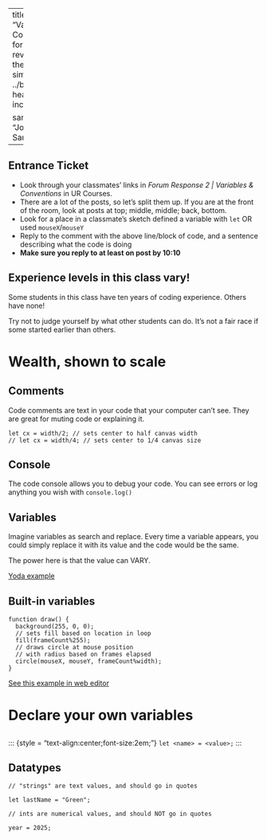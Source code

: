 
---
title: "Variables & Conventions"
format:
  revealjs:
    theme: 
      - simple
    css: ../bl.css
    header-includes: |
      <link rel="preconnect" href="https://fonts.googleapis.com">
      <link rel="preconnect" href="https://fonts.gstatic.com" crossorigin>
      <link href="https://fonts.googleapis.com/css2?family=Josefin+Sans:ital,wght@0,100..700;1,100..700&display=swap" rel="stylesheet">

sansfont: "Josefin Sans"
---


## Entrance Ticket {.smaller}

* Look through your classmates' links in *Forum Response 2 | Variables & Conventions* in UR Courses. 
* There are a lot of the posts, so let's split them up. If you are at the front of the room, look at posts at top; middle, middle; back, bottom.
* Look for a place in a classmate's sketch defined a variable with `let` OR used `mouseX`/`mouseY`
* Reply to the comment with the above line/block of code, and a sentence describing what the code is doing
* **Make sure you reply to at least on post by 10:10** 

## Experience levels in this class vary!

Some students in this class have ten years of coding experience. Others have none! 

Try not to judge yourself by what other students can do. It's not a fair race if some started earlier than others. 

# Wealth, shown to scale

## Comments

Code comments are text in your code that your computer can't see.
They are great for muting code or explaining it. 

``` .javascript

let cx = width/2; // sets center to half canvas width
// let cx = width/4; // sets center to 1/4 canvas size
```

## Console 

The code console allows you to debug your code. You can see errors or log anything you wish with `console.log()`

## Variables

Imagine variables as search and replace. Every time a variable appears, you could simply replace it with its value and the code would be the same.

The power here is that the value can VARY.

[Yoda example](https://editor.p5js.org/howshekilledit/sketches/C7k76Dj1R)

## Built-in variables

``` .javascript
function draw() {
  background(255, 0, 0);
  // sets fill based on location in loop
  fill(frameCount%255);
  // draws circle at mouse position
  // with radius based on frames elapsed
  circle(mouseX, mouseY, frameCount%width);
}
```

[See this example in web editor](https://editor.p5js.org/howshekilledit/sketches/3SLN_uK7Ab)

# Declare your own variables

## 

::: {style = "text-align:center;font-size:2em;"}
`let <name> = <value>;`
:::

## Datatypes

``` .javascript

// "strings" are text values, and should go in quotes

let lastName = "Green";

// ints are numerical values, and should NOT go in quotes

year = 2025;

```
